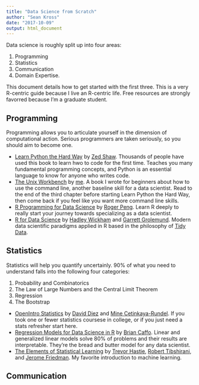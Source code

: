 ```yaml
---
title: "Data Science from Scratch"
author: "Sean Kross"
date: "2017-10-09"
output: html_document
---
```


Data science is roughly split up into four areas:

1. Programming
2. Statistics
3. Communication
4. Domain Expertise. 

This document details how to get started with the first three. This is a very
R-centric guide because I live an R-centric life. Free resources are strongly
favorred because I'm a graduate student.

## Programming

Programming allows you to articulate yourself in the dimension of computational
action. Serious programmers are taken seriously, so you should aim to become
one.

- [Learn Python the Hard Way](https://learnpythonthehardway.org/book/) by
[Zed Shaw](https://twitter.com/zedshaw). Thousands of people have used this
book to learn hwo to code for the first time. Teaches you many fundamental
programming concepts, and Python is an essential language to know for anyone
who writes code.
- [The Unix Workbench](http://seankross.com/the-unix-workbench/) by
[me](https://twitter.com/seankross). A book I wrote for beginners about how to
use the command line, another baseline skill for a data scientist. Read to the
end of the third chapter before starting Learn Python the Hard Way, then come
back if you feel like you want more command line skills.
- [R Programming for Data Science](https://bookdown.org/rdpeng/rprogdatascience/)
by [Roger Peng](https://twitter.com/rdpeng). Learn R deeply to really start
your journey towards specializing as a data scientist.
- [R for Data Science](http://r4ds.had.co.nz/) by 
[Hadley Wickham](https://twitter.com/hadleywickham) and
[Garrett Grolemund](https://twitter.com/StatGarrett). Modern data scientific
paradigms applied in R based in the philosophy of
[Tidy Data](http://vita.had.co.nz/papers/tidy-data.html).

## Statistics

Statistics will help you quantify uncertainly. 90% of what you need to
understand falls into the following four categories:

1. Probability and Combinatorics
2. The Law of Large Numbers and the Central Limit Theorem
3. Regression
4. The Bootstrap

- [OpenIntro Statistics](https://www.openintro.org/stat/textbook.php) by
[David Diez](https://twitter.com/OpenIntroOrg) and
[Mine Cetinkaya-Rundel](https://twitter.com/minebocek). If you took one or
fewer statistics coursese in college, or if you just need a stats refresher
start here.
- [Regression Models for Data Science in R](https://leanpub.com/regmods) by
[Brian Caffo](https://twitter.com/bcaffo). Linear and generalized linear models
solve 80% of problems and their results are interpretable. They're the bread
and butter model for any data scientist.
- [The Elements of Statistical Learning](https://web.stanford.edu/~hastie/ElemStatLearn/)
by [Trevor Hastie](), [Robert Tibshirani](), and [Jerome Friedman](). My favorite
introduction to machine learning.

## Communication